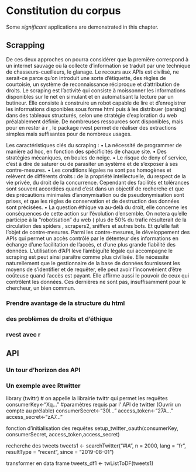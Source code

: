 # Constitution du corpus

Some _significant_ applications are demonstrated in this chapter.

## Scrapping

De ces deux approches on pourra considérer que la première correspond à un internet sauvage où la collecte d’information se traduit par une technique de chasseurs-cueilleurs, le glanage. Le recours aux APIs est civilisé, ne serait-ce parce qu'on introduit une sorte d’étiquette, des règles de courtoisie, un système de reconnaissance réciproque et d’attribution de droits. 
Le scraping est l’activité qui consiste à moissonner les informations disponibles sur le net en simulant et en automatisant la lecture par un butineur. Elle consiste à construire un robot capable de lire et d’enregistrer les informations disponibles sous forme html puis à les distribuer (parsing) dans des tableaux structurés, selon une stratégie d’exploration du web préalablement définie.
De nombreuses ressources sont disponibles, mais pour en rester à r , le package rvest permet de réaliser des extractions simples mais suffisantes pour de nombreux usages. 

Les caractéristiques clés du scraping :
    • La nécessité de programmer de manière ad hoc, en fonction des spécificités de chaque site. 
    • Des stratégies mécaniques, en boules de neige. 
    • Le risque de deny of service, c’est à dire de saturer ou de parasiter un système et de s’exposer à ses contre-mesures.
    • Les conditions légales ne sont pas homogènes et relèvent de différents droits : de la propriété intellectuelle, du respect de la vie privée, du droit de la concurrence. Cependant des facilités et tolérances sont souvent accordées quand c’est dans un objectif de recherche et que des précautions minimales d’anonymisation ou de pseudonymisation sont prises, et que les règles de conservation et de destruction des données sont précisées. 
    • La question éthique va au-delà du droit, elle concerne les conséquences de cette action sur l’évolution d’ensemble. On notera qu’elle participe à la “robotisation” du web ( plus de 50% du trafic résulterait de la circulation des spiders , scrapers2, sniffers et autres bots. Et qu’elle fait l’objet de contre-mesures.
Parmi les contre-mesures, le développement des APIs qui permet un accès contrôlé par le détenteur des informations en échange d’une facilitation de l’accès, et d’une plus grande fiabilité des données.
L’utilisation d’API lève l'ambiguïté légale qui accompagne le scraping est peut ainsi paraître comme plus civilisée. Elle nécessite naturellement que le gestionnaire de la base de données fournissent les moyens de s’identifier et de requêter, elle peut avoir l'inconvénient d’être coûteuse quand l’accès est payant. Elle affirme aussi le pouvoir de ceux qui contrôlent les données. Ces dernières ne sont pas, insuffisamment pour le chercheur, un bien commun.


### Prendre avantage de la structure du html

### des problèmes de droits et d'éthique


### rvest avec r




## API



### Un tour d'horizon des API

### Un exemple avec Rtwitter

library (twittr) # on appelle la librairie twittr qui permet les requêtes
consumerKey<-"Xq..."   #paramètres requis par l’ API de twitter (Ouvrir un compte au prélable)
consumerSecret<-"30l..."
access_token<-"27A..."
access_secret<-"zA7..."

fonction d’initialisation des requêtes
setup_twitter_oauth(consumerKey, consumerSecret, access_token,access_secret)

recherche des tweets
tweets1 <- searchTwitter("#IA", n = 2000, lang = "fr", resultType = "recent", since 
= "2019-08-01") 

transformer en data frame 
tweets_df1 <- twListToDF(tweets1) 

